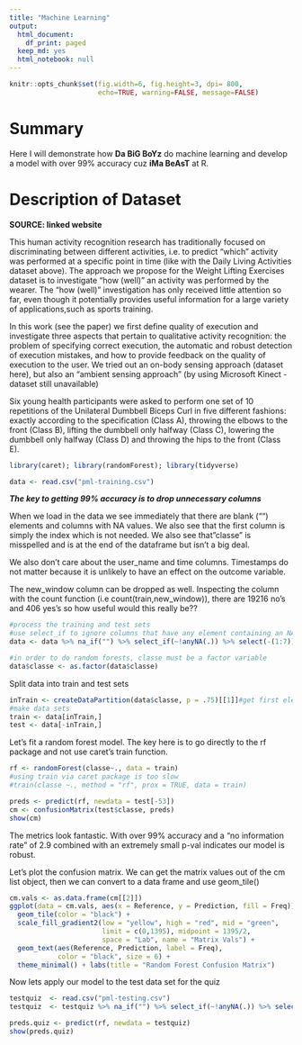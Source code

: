---
title: "Machine Learning"
output:
  html_document:
    df_print: paged
  keep_md: yes
  html_notebook: null
---
```{r global-options, include = FALSE}

knitr::opts_chunk$set(fig.width=6, fig.height=3, dpi= 800,
                      echo=TRUE, warning=FALSE, message=FALSE)
```

# Summary

Here I will demonstrate how **Da BiG BoYz** do machine learning and develop
a model with over 99% accuracy cuz **iMa BeAsT** at R.

# Description of Dataset
**SOURCE: linked website**

This human activity recognition research has traditionally focused on 
discriminating between different activities, i.e. to predict "which" activity 
was performed at a specific point in time (like with the Daily Living Activities dataset above). The approach we propose for the Weight Lifting Exercises
dataset is to investigate "how (well)" an activity was performed by the wearer. 
The "how (well)" investigation has only received little attention so far, even 
though it potentially provides useful information for a large variety of applications,such as sports training.

In this work (see the paper) we first define quality of execution and 
investigate three aspects that pertain to qualitative activity recognition: the problem of specifying correct execution, the automatic and robust detection of execution mistakes, and how to provide feedback on the quality of execution to 
the user. We tried out an on-body sensing approach (dataset here), but also an "ambient sensing approach" (by using Microsoft Kinect - dataset still 
unavailable)

Six young health participants were asked to perform one set of 10 repetitions of 
the Unilateral Dumbbell Biceps Curl in five different fashions: exactly 
according to the specification (Class A), throwing the elbows to the front 
(Class B), lifting the dumbbell only halfway (Class C), lowering the dumbbell 
only halfway (Class D) and throwing the hips to the front (Class E).


```{r}
library(caret); library(randomForest); library(tidyverse)

data <- read.csv("pml-training.csv")
```

_**The key to getting 99% accuracy is to drop unnecessary columns**_

When we load in the data we see immediately that there are blank ("") elements
and columns with NA values. We also see that the first column is simply the
index which is not needed. We also see that "classe" is misspelled and is at
the end of the dataframe but isn't a big deal.

We also don't care about the user_name and time columns. Timestamps do not
matter because it is unlikely to have an effect on the outcome variable.

The new_window column can be dropped as well. Inspecting the column with the 
count function (i.e count(train,new_window)), there are 19216 no's and 406 yes's
so how useful would this really be?? 

```{r}
#process the training and test sets
#use select_if to ignore columns that have any element containing an NA value
data <- data %>% na_if("") %>% select_if(~!anyNA(.)) %>% select(-(1:7))

#in order to do random forests, classe must be a factor variable
data$classe <- as.factor(data$classe)
```

Split data into train and test sets
```{r}
inTrain <- createDataPartition(data$classe, p = .75)[[1]]#get first element
#make data sets
train <- data[inTrain,]
test <- data[-inTrain,]

```

Let's fit a random forest model. The key here is to go directly to the rf
package and not use caret's train function.
```{r}
rf <- randomForest(classe~., data = train)
#using train via caret package is too slow
#train(classe ~., method = "rf", prox = TRUE, data = train)
```

```{r}
preds <- predict(rf, newdata = test[-53])
cm <- confusionMatrix(test$classe, preds)
show(cm)
```
The metrics look fantastic. With over 99% accuracy and a "no information rate"
of 2.9 combined with an extremely small p-val indicates our model is robust.

Let's plot the confusion matrix. We can get the matrix values out of the cm
list object, then we can convert to a data frame and use geom_tile()
```{r}
cm.vals <- as.data.frame(cm[[2]])
ggplot(data = cm.vals, aes(x = Reference, y = Prediction, fill = Freq)) + 
  geom_tile(color = "black") +
  scale_fill_gradient2(low = "yellow", high = "red", mid = "green",
                       limit = c(0,1395), midpoint = 1395/2,
                       space = "Lab", name = "Matrix Vals") +
  geom_text(aes(Reference, Prediction, label = Freq), 
            color = "black", size = 6) +
  theme_minimal() + labs(title = "Random Forest Confusion Matrix")

```



Now lets apply our model to the test data set for the quiz
```{r}
testquiz  <- read.csv("pml-testing.csv")
testquiz  <- testquiz %>% na_if("") %>% select_if(~!anyNA(.)) %>% select(-(1:7))

preds.quiz <- predict(rf, newdata = testquiz)
show(preds.quiz)
```